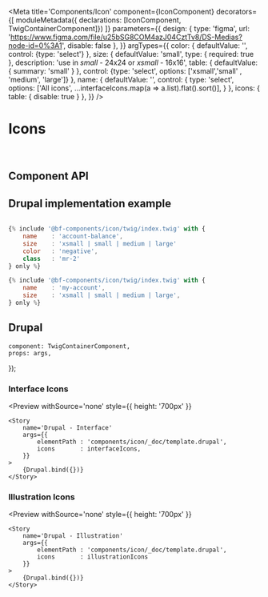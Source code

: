 


<Meta
    title='Components/Icon'
    component={IconComponent}
    decorators={[
        moduleMetadata({ declarations: [IconComponent, TwigContainerComponent]})
    ]}
    parameters={{
        design: {
            type: 'figma',
            url: 'https://www.figma.com/file/u25bSG8COM4azJ04CztTv8/DS-Medias?node-id=0%3A1',
            disable: false
        },
    }}
    argTypes={{
        color: {
            defaultValue: '',
            control: {type: 'select'}
        },
        size: {
            defaultValue: 'small',
            type: { required: true },
            description: 'use  in *small* - 24x24 or *xsmall* - 16x16',
            table: { defaultValue: { summary: 'small' } },
            control: {type: 'select', options: ['xsmall','small' , 'medium', 'large']}
        },
        name: {
            defaultValue: '',
            control: {
                type: 'select',
                options: ['All icons', ...interfaceIcons.map(a => a.list).flat().sort()],
            }
        },
        icons: {
            table: { disable: true }
        },
    }}
/>


# Icons

<br/>



## Component API

<Props of={IconComponent} />



## Drupal implementation example

``` jsx

{% include '@bf-components/icon/twig/index.twig' with {
    name    : 'account-balance',
    size    : 'xsmall | small | medium | large'
    color   : 'negative',
    class   : 'mr-2'
} only %}

{% include '@bf-components/icon/twig/index.twig' with {
    name    : 'my-account',
    size    : 'xsmall | small | medium | large',
} only %}

```

## Drupal

    component: TwigContainerComponent,
    props: args,
});

### Interface Icons
<Preview
    withSource='none'
    style={{ height: '700px' }}
>
    <Story
        name='Drupal - Interface'
        args={{
            elementPath : 'components/icon/_doc/template.drupal',
            icons       : interfaceIcons,
        }}
    >
        {Drupal.bind({})}
    </Story>
</Preview>

### Illustration Icons
<Preview
    withSource='none'
    style={{ height: '700px' }}
>
    <Story
        name='Drupal - Illustration'
        args={{
            elementPath : 'components/icon/_doc/template.drupal',
            icons       : illustrationIcons
        }}
    >
        {Drupal.bind({})}
    </Story>
</Preview>